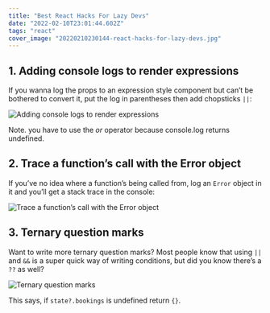```yaml
---
title: "Best React Hacks For Lazy Devs"
date: "2022-02-10T23:01:44.602Z"
tags: "react"
cover_image: "20220210230144-react-hacks-for-lazy-devs.jpg"
---
```


## 1. Adding console logs to render expressions

If you wanna log the props to an expression style component but can’t be bothered to convert it, put the log in parentheses then add chopsticks `||`:

<img
  src="/images/20220210230144-1.png"
  alt="Adding console logs to render expressions"
/>

Note. you have to use the _or_ operator because console.log returns undefined.

## 2. Trace a function’s call with the Error object

If you’ve no idea where a function’s being called from, log an `Error` object in it and you’ll get a stack trace in the console:

<img
  src="/images/20220210230144-2.png"
  alt="Trace a function’s call with the Error object"
/>

## 3. Ternary question marks

Want to write more ternary question marks? Most people know that using `||` and `&&` is a super quick way of writing conditions, but did you know there’s a `??` as well?

<img src="/images/20220210230144-3.png" alt="Ternary question marks" />

This says, if `state?.bookings` is undefined return `{}`.
